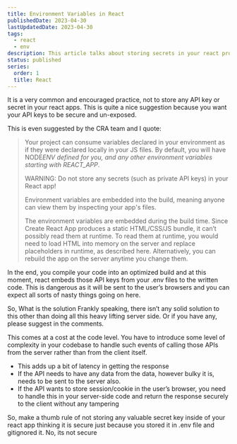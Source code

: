 ```yaml
---
title: Environment Variables in React
publishedDate: 2023-04-30
lastUpdatedDate: 2023-04-30
tags:
  - react
  - env
description: This article talks about storing secrets in your react project
status: published
series:
  order: 1
  title: React
---
```


It is a very common and encouraged practice, not to store any API key or secret in your react apps. This is quite a nice suggestion because you want your API keys to be secure and un-exposed.

This is even suggested by the CRA team and I quote:

> Your project can consume variables declared in your environment as if they were declared locally in your JS files. By default, you will have NODE*ENV defined for you, and any other environment variables starting with REACT_APP*.
>
> WARNING: Do not store any secrets (such as private API keys) in your React app!
>
> Environment variables are embedded into the build, meaning anyone can view them by inspecting your app's files.
>
> The environment variables are embedded during the build time. Since Create React App produces a static HTML/CSS/JS bundle, it can’t possibly read them at runtime. To read them at runtime, you would need to load HTML into memory on the server and replace placeholders in runtime, as described here. Alternatively, you can rebuild the app on the server anytime you change them.

In the end, you compile your code into an optimized build and at this moment, react embeds those API keys from your .env files to the written code. This is dangerous as it will be sent to the user’s browsers and you can expect all sorts of nasty things going on here.

So, What is the solution
Frankly speaking, there isn’t any solid solution to this other than doing all this heavy lifting server side. Or if you have any, please suggest in the comments.

This comes at a cost at the code level. You have to introduce some level of complexity in your codebase to handle such events of calling those APIs from the server rather than from the client itself.

- This adds up a bit of latency in getting the response
- If the API needs to have any data from the data, however bulky it is, needs to be sent to the server also.
- If the API wants to store session/cookie in the user’s browser, you need to handle this in your server-side code and return the response securely to the client without any tampering

So, make a thumb rule of not storing any valuable secret key inside of your react app thinking it is secure just because you stored it in .env file and gitignored it. No, its not secure
